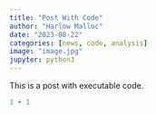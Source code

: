 ```yaml
---
title: "Post With Code"
author: "Harlow Malloc"
date: "2023-08-22"
categories: [news, code, analysis]
image: "image.jpg"
jupyter: python3
---
```


This is a post with executable code.

```python
1 + 1
```
